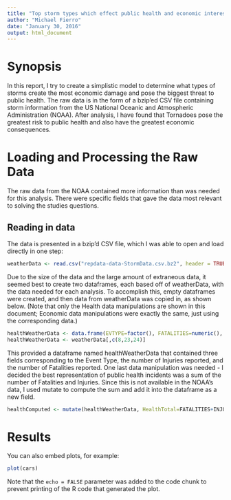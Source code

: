 ```yaml
---
title: "Top storm types which effect public health and economic interests"
author: "Michael Fierro"
date: "January 30, 2016"
output: html_document
---
```

# Synopsis
In this report, I try to create a simplistic model to determine what types of storms create the most economic damage and pose the biggest threat to public health. The raw data is in the form of a bzip'ed CSV file containing storm information from the US National Oceanic and Atmospheric Administration (NOAA). After analysis, I have found that Tornadoes pose the greatest risk to public health and also have the greatest economic consequences.

# Loading and Processing the Raw Data

The raw data from the NOAA contained more information than was needed for this analysis. There were specific fields that gave the data most relevant to solving the studies questions. 

## Reading in data
The data is presented in a bzip'd CSV file, which I was able to open and load directly in one step:

```r
weatherData <- read.csv("repdata-data-StormData.csv.bz2", header = TRUE, na.strings = "NA")
```

Due to the size of the data and the large amount of extraneous data, it seemed best to create two dataframes, each based off of weatherData, with the data needed for each analysis. To accomplish this, empty dataframes were created, and then data from weatherData was copied in, as shown below. (Note that only the Health data manipulations are shown in this document; Economic data manipulations were exactly the same, just using the corresponding data.)

```r
healthWeatherData <- data.frame(EVTYPE=factor(), FATALITIES=numeric(), INJURIES=numeric())
healthWeatherData <- weatherData[,c(8,23,24)]
```

This provided a dataframe named healthWeatherData that contained three fields corresponding to the Event Type, the number of Injuries reported, and the number of Fatalities reported. One last data manipulation was needed - I decided the best representation of public health incidents was a sum of the number of Fatalities and Injuries. Since this is not available in the NOAA's data, I used mutate to compute the sum and add it into the dataframe as a new field.

```r
healthComputed <- mutate(healthWeatherData, HealthTotal=FATALITIES+INJURIES)
```

# Results


You can also embed plots, for example:

```r
plot(cars)
```

Note that the `echo = FALSE` parameter was added to the code chunk to prevent printing of the R code that generated the plot.
